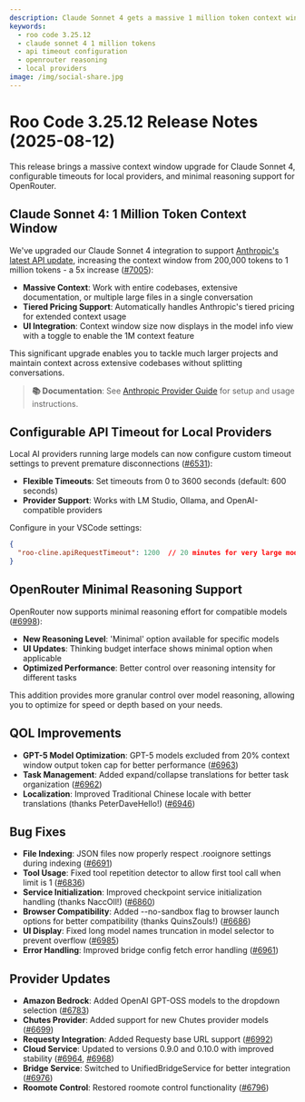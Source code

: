 ```yaml
---
description: Claude Sonnet 4 gets a massive 1 million token context window, configurable API timeouts for local providers, and minimal reasoning support for OpenRouter.
keywords:
  - roo code 3.25.12
  - claude sonnet 4 1 million tokens
  - api timeout configuration
  - openrouter reasoning
  - local providers
image: /img/social-share.jpg
---
```


# Roo Code 3.25.12 Release Notes (2025-08-12)

This release brings a massive context window upgrade for Claude Sonnet 4, configurable timeouts for local providers, and minimal reasoning support for OpenRouter.

## Claude Sonnet 4: 1 Million Token Context Window

We've upgraded our Claude Sonnet 4 integration to support [Anthropic's latest API update](https://www.anthropic.com/news/1m-context), increasing the context window from 200,000 tokens to 1 million tokens - a 5x increase ([#7005](https://github.com/RooCodeInc/Roo-Code/pull/7005)):

- **Massive Context**: Work with entire codebases, extensive documentation, or multiple large files in a single conversation
- **Tiered Pricing Support**: Automatically handles Anthropic's tiered pricing for extended context usage
- **UI Integration**: Context window size now displays in the model info view with a toggle to enable the 1M context feature

This significant upgrade enables you to tackle much larger projects and maintain context across extensive codebases without splitting conversations.

> **📚 Documentation**: See [Anthropic Provider Guide](/providers/anthropic) for setup and usage instructions.

## Configurable API Timeout for Local Providers

Local AI providers running large models can now configure custom timeout settings to prevent premature disconnections ([#6531](https://github.com/RooCodeInc/Roo-Code/pull/6531)):

- **Flexible Timeouts**: Set timeouts from 0 to 3600 seconds (default: 600 seconds)
- **Provider Support**: Works with LM Studio, Ollama, and OpenAI-compatible providers

Configure in your VSCode settings:
```json
{
  "roo-cline.apiRequestTimeout": 1200  // 20 minutes for very large models
}
```

## OpenRouter Minimal Reasoning Support

OpenRouter now supports minimal reasoning effort for compatible models ([#6998](https://github.com/RooCodeInc/Roo-Code/pull/6998)):

- **New Reasoning Level**: 'Minimal' option available for specific models
- **UI Updates**: Thinking budget interface shows minimal option when applicable
- **Optimized Performance**: Better control over reasoning intensity for different tasks

This addition provides more granular control over model reasoning, allowing you to optimize for speed or depth based on your needs.

## QOL Improvements

* **GPT-5 Model Optimization**: GPT-5 models excluded from 20% context window output token cap for better performance ([#6963](https://github.com/RooCodeInc/Roo-Code/pull/6963))
* **Task Management**: Added expand/collapse translations for better task organization ([#6962](https://github.com/RooCodeInc/Roo-Code/pull/6962))
* **Localization**: Improved Traditional Chinese locale with better translations (thanks PeterDaveHello!) ([#6946](https://github.com/RooCodeInc/Roo-Code/pull/6946))

## Bug Fixes

* **File Indexing**: JSON files now properly respect .rooignore settings during indexing ([#6691](https://github.com/RooCodeInc/Roo-Code/pull/6691))
* **Tool Usage**: Fixed tool repetition detector to allow first tool call when limit is 1 ([#6836](https://github.com/RooCodeInc/Roo-Code/pull/6836))
* **Service Initialization**: Improved checkpoint service initialization handling (thanks NaccOll!) ([#6860](https://github.com/RooCodeInc/Roo-Code/pull/6860))
* **Browser Compatibility**: Added --no-sandbox flag to browser launch options for better compatibility (thanks QuinsZouls!) ([#6686](https://github.com/RooCodeInc/Roo-Code/pull/6686))
* **UI Display**: Fixed long model names truncation in model selector to prevent overflow ([#6985](https://github.com/RooCodeInc/Roo-Code/pull/6985))
* **Error Handling**: Improved bridge config fetch error handling ([#6961](https://github.com/RooCodeInc/Roo-Code/pull/6961))

## Provider Updates

* **Amazon Bedrock**: Added OpenAI GPT-OSS models to the dropdown selection ([#6783](https://github.com/RooCodeInc/Roo-Code/pull/6783))
* **Chutes Provider**: Added support for new Chutes provider models ([#6699](https://github.com/RooCodeInc/Roo-Code/pull/6699))
* **Requesty Integration**: Added Requesty base URL support ([#6992](https://github.com/RooCodeInc/Roo-Code/pull/6992))
* **Cloud Service**: Updated to versions 0.9.0 and 0.10.0 with improved stability ([#6964](https://github.com/RooCodeInc/Roo-Code/pull/6964), [#6968](https://github.com/RooCodeInc/Roo-Code/pull/6968))
* **Bridge Service**: Switched to UnifiedBridgeService for better integration ([#6976](https://github.com/RooCodeInc/Roo-Code/pull/6976))
* **Roomote Control**: Restored roomote control functionality ([#6796](https://github.com/RooCodeInc/Roo-Code/pull/6796))